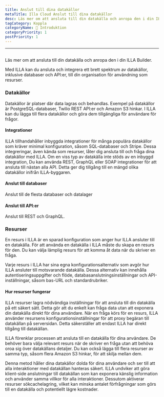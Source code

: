 ```yaml
---
title: Anslut till dina datakällor
metaTitle: Illa Cloud Anslut till dina datakällor
desc: Läs mer om att ansluta till din datakälla och anropa den i din ILLA Builder
tagCategory: Koppla
categoryName: 👋 Introduktion
categoryPriority: 1
postPriority: 1
---
```


* * *

## <h2 hidden>Connect to your data sources （Action)</h2>

Läs mer om att ansluta till din datakälla och anropa den i din ILLA Builder.

Med ILLA kan du ansluta och integrera ett brett spektrum av datakällor, inklusive databaser och API:er, till din organisation för användning som resurser.

### Datakällor

Datakällor är platser där data lagras och behandlas. Exempel på datakällor är PostgreSQL-databaser, Twilio REST API:er och Amazon S3 hinkar. I ILLA kan du lägga till flera datakällor och göra dem tillgängliga för användare för frågor.

#### Integrationer

ILLA tillhandahåller inbyggda integrationer för många populära datakällor som kräver minimal konfiguration, såsom SQL-databaser och Stripe. Dessa integreringar, även kända som resurser, låter dig ansluta till och fråga dina datakällor med ILLA. Om en viss typ av datakälla inte stöds av en inbyggd integration, Du kan använda REST, GraphQL eller SOAP integrationer för att ansluta till nästan alla API. Detta ger dig tillgång till en mängd olika datakällor inifrån ILLA-byggaren.

#### Anslut till databaser

Anslut till de flesta databaser och datalager

#### Anslut till API:er

Anslut till REST och GraphQL.

### Resurser

En resurs i ILLA är en sparad konfiguration som anger hur ILLA ansluter till en datakälla. För att använda en datakälla i ILLA måste du skapa en resurs för den. Du kan välja lämplig resurs för att komma åt data när du skriver en fråga.

Varje resurs i ILLA har sina egna konfigurationsalternativ som avgör hur ILLA ansluter till motsvarande datakälla. Dessa alternativ kan innehålla autentiseringsuppgifter och flöde, databasanslutningsinställningar och API-inställningar, såsom bas-URL och standardrubriker.

#### Hur resurser fungerar

ILLA resurser lagra nödvändiga inställningar för att ansluta till din datakälla på ett säkert sätt. Detta gör att du enkelt kan fråga data utan att exponera din datakälla direkt för dina användare. När en fråga körs för en resurs, ILLA använder resursens konfigurationsinställningar för att proxy begäran till datakällan på serversidan. Detta säkerställer att endast ILLA har direkt tillgång till datakällan.

ILLA förenklar processen att ansluta till en datakälla för dina användare. De behöver bara välja relevant resurs när de skriver en fråga utan att behöva oroa sig över datakällans detaljer. Du kan också lägga till flera resurser av samma typ, såsom flera Amazon S3 hinkar, för att skilja mellan dem.

Denna metod håller dina datakällor dolda för dina användare och ser till att alla interaktioner med datakällan hanteras säkert. ILLA undviker att göra klient-side anslutningar till datakällan som kan exponera känslig information och använder samma villkor för alla interaktioner. Dessutom aktiverar resurser sökcachelagring, vilket kan minska antalet förfrågningar som görs till en datakälla och potentiellt lägre kostnader.

